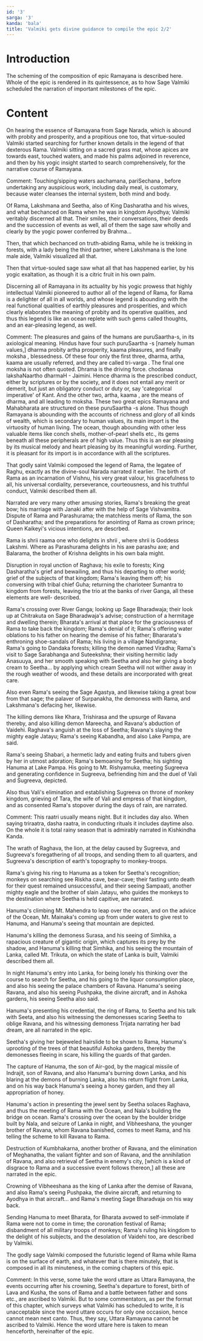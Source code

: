 ```yaml
---
id: '3'
sarga: '3'
kanda: 'bala'
title: 'Valmiki gets divine guidance to compile the epic 2/2'
---
```


# Introduction

The scheming of the composition of epic Ramayana is described here. Whole of the epic is rendered in its quintessence,
as to how Sage Valmiki scheduled the narration of important milestones of the epic.

# Content

On hearing the essence of Ramayana from Sage Narada, which is abound with probity and prosperity, and a propitious one
too, that virtue-souled Valmiki started searching for further known details in the legend of that dexterous Rama.
Valmiki sitting on a sacred grass mat, whose apices are towards east, touched waters, and made his palms adjoined in
reverence, and then by his yogic insight started to search comprehensively, for the narrative course of Ramayana.

<Commentary>
  Comment: Touching/sipping waters aachamana, pariSechana , before undertaking any auspicious work, including daily
  meal, is customary, because water cleanses the internal system, both mind and body.
</Commentary>

Of Rama, Lakshmana and Seetha, also of King Dasharatha and his wives, and what bechanced on Rama when he was in kingdom
Ayodhya; Valmiki veritably discerned all that. Their smiles, their conversations, their deeds and the succession of
events as well, all of them the sage saw wholly and clearly by the yogic power conferred by Brahma...

Then, that which bechanced on truth-abiding Rama, while he is trekking in forests, with a lady being the third partner,
where Lakshmana is the lone male aide, Valmiki visualized all that.

Then that virtue-souled sage saw what all that has happened earlier, by his yogic exaltation, as though it is a citric
fruit in his own palm.

Discerning all of Ramayana in its actuality by his yogic prowess that highly intellectual Valmiki pioneered to author
all of the legend of Rama, for Rama is a delighter of all in all worlds, and whose legend is abounding with the real
functional qualities of earthly pleasures and prosperities, and which clearly elaborates the meaning of probity and its
operative qualities, and thus this legend is like an ocean replete with such gems called thoughts, and an ear-pleasing
legend, as well.

<Commentary>
  Comment: The pleasures and gains of the humans are puruSaartha-s, in its axiological meaning. Hindus have four such
  puruSaartha -s [namely human values,] dharma probity artha prosperity, kaama pleasures, and finally moksha ,
  blessedness. Of these four only the first three, dharma, artha, kaama are usually referred, and they are called
  tri-varga . The final one moksha is not often quoted. Dhrama is the driving force. chodanaa lakshaNaartho dharmaH -
  Jaimini. Hence dharma is the prescribed conduct, either by scriptures or by the society, and it does not entail any
  merit or demerit, but just an obligatory conduct or duty or, say 'categorical imperative' of Kant. And the other two,
  artha, kaama , are the means of dharma, and all leading to moksha. These two great epics Ramayana and Mahabharata are
  structured on these puruSaartha -s alone. Thus though Ramayana is abounding with the accounts of richness and glory of
  all kinds of wealth, which is secondary to human values, its main import is the virtuosity of human living. The ocean,
  though abounding with other less valuable items like conch shells, mother-of-pearl shells etc., its gems beneath all
  these peripherals are of high value. Thus this is an ear pleasing by its musical melody and heart pleasing by its
  meaningful wording. Further, it is pleasant for its import is in accordance with all the scriptures.
</Commentary>

That godly saint Valmiki composed the legend of Rama, the legatee of Raghu, exactly as the divine-soul Narada narrated
it earlier. The birth of Rama as an incarnation of Vishnu, his very great valour, his gracefulness to all, his universal
cordiality, perseverance, courteousness, and his truthful conduct, Valmiki described them all.

Narrated are very many other amusing stories, Rama's breaking the great bow; his marriage with Janaki after with the
help of Sage Vishvamitra. Dispute of Rama and Parashurama; the matchless merits of Rama, the son of Dasharatha; and the
preparations for anointing of Rama as crown prince; Queen Kaikeyi's vicious intentions, are descrbed.

<Commentary>
  Rama is shrii raama one who delights in shrii , where shrii is Goddess Lakshmi. Where as Parashurama delights in his
  axe parashu axe; and Balarama, the brother of Krishna delights in his own bala might.
</Commentary>

Disruption in royal unction of Raghava; his exile to forests; King Dasharatha's grief and bewailing, and thus his
departing to other world; grief of the subjects of that kingdom; Rama's leaving them off; his conversing with tribal
chief Guha; returning the charioteer Sumantra to kingdom from forests, leaving the trio at the banks of river Ganga, all
these elements are well- described.

Rama's crossing over River Ganga; looking up Sage Bharadwaja; their look up at Chitrakuta on Sage Bharadwaja's advise;
construction of a hermitage and dwelling therein; Bharata's arrival at that place for the graciousness of Rama to take
back the kingdom; Rama's denial of it; Rama's offering water oblations to his father on hearing the demise of his
father; Bhararata's enthroning shoe-sandals of Rama; his living in a village Nandigrama; Rama's going to Dandaka
forests; killing the demon named Viradha; Rama's visit to Sage Sarabhanga and Suteekshna; their visiting hermitic lady
Anasuuya, and her smooth speaking with Seetha and also her giving a body cream to Seetha... by applying which cream
Seetha will not wither away in the rough weather of woods, and these details are incorporated with great care.

Also even Rama's seeing the Sage Agastya, and likewise taking a great bow from that sage; the palaver of Surpanakha, the
demoness with Rama, and Lakshmana's defacing her, likewise.

The killing demons like Khara, Trishirasa and the upsurge of Ravana thereby, and also killing demon Mareecha, and
Ravana's abduction of Vaidehi. Raghava's anguish at the loss of Seetha; Ravana's slaying the mighty eagle Jatayu; Rama's
seeing Kabandha, and also Lake Pampa, are said.

Rama's seeing Shabari, a hermetic lady and eating fruits and tubers given by her in utmost adoration; Rama's bemoaning
for Seetha; his sighting Hanuma at Lake Pampa. His going to Mt. Rishyamuka, meeting Sugreeva and generating confidence
in Sugreeva, befriending him and the duel of Vali and Sugreeva, depicted.

Also thus Vali's elimination and establishing Sugreeva on throne of monkey kingdom, grieving of Tara, the wife of Vali
and empress of that kingdom, and as consented Rama's stopover during the days of rain, are narrated.

<Commentary>
  Comment: This raatri usually means night. But it includes day also. When saying triraatra, dasha raatra, in conducting
  rituals it includes daytime also. On the whole it is total rainy season that is admirably narrated in Kishkindha
  Kanda.
</Commentary>

The wrath of Raghava, the lion, at the delay caused by Sugreeva, and Sugreeva's foregathering of all troops, and sending
them to all quarters, and Sugreeva's description of earth's topography to monkey-troops.

Rama's giving his ring to Hanuma as a token for Seetha's recognition; monkeys on searching see Riskha cave, bear-cave;
their fasting unto death for their quest remained unsuccessful, and their seeing Sampaati, another mighty eagle and the
brother of slain Jatayu, who guides the monkeys to the destination where Seetha is held capitive, are narrated.

Hanuma's climbing Mt. Mahendra to leap over the ocean, and on the advice of the Ocean, Mt. Mainaka's coming up from
under waters to give rest to Hanuma, and Hanuma's seeing that mountain are depicted.

Hanuma's killing the demoness Surasa, and his seeing of Simhika, a rapacious creature of gigantic origin, which captures
its prey by the shadow, and Hanuma's killing that Simhika, and his seeing the mountain of Lanka, called Mt. Trikuta, on
which the state of Lanka is built, Valmiki described them all.

In night Hanuma's entry into Lanka, for being lonely his thinking over the course to search for Seetha, and his going to
the liquor consumption place, and also his seeing the palace chambers of Ravana. Hanuma's seeing Ravana, and also his
seeing Pushpaka, the divine aircraft, and in Ashoka gardens, his seeing Seetha also said.

Hanuma's presenting his credential, the ring of Rama, to Seetha and his talk with Seeta, and also his witnessing the
demonesses scaring Seetha to oblige Ravana, and his witnessing demoness Trijata narrating her bad dream, are all
narrated in the epic.

Seetha's giving her bejeweled hairslide to be shown to Rama, Hanuma's uprooting of the trees of that beautiful Ashoka
gardens, thereby the demonesses fleeing in scare, his killing the guards of that garden.

The capture of Hanuma, the son of Air-god, by the magical missile of Indrajit, son of Ravana, and also Hanuma's burning
down Lanka, and his blaring at the demons of burning Lanka, also his return flight from Lanka, and on his way back
Hanuma's seeing a honey garden, and they all appropriation of honey.

Hanuma's action in presenting the jewel sent by Seetha solaces Raghava, and thus the meeting of Rama with the Ocean, and
Nala's building the bridge on ocean. Rama's crossing over the ocean by the boulder bridge built by Nala, and seizure of
Lanka in night, and Vibheeshana, the younger brother of Ravana, whom Ravana banished, comes to meet Rama, and his
telling the scheme to kill Ravana to Rama.

Destruction of Kumbhakarna, another brother of Ravana, and the elimination of Meghanatha, the valiant fighter and son of
Ravana, and the annihilation of Ravana, and also retrieval of Seetha in enemy's city, [which is a kind of disgrace to
Rama and a successive event follows thereon,] all these are narrated in the epic.

Crowning of Vibheeshana as the king of Lanka after the demise of Ravana, and also Rama's seeing Pushpaka, the divine
aircraft, and returning to Ayodhya in that aircraft... and Rama's meeting Sage Bharadvaja on his way back.

Sending Hanuma to meet Bharata, for Bharata avowed to self-immolate if Rama were not to come in time; the coronation
festival of Rama; disbandment of all military troops of monkeys; Rama's ruling his kingdom to the delight of his
subjects, and the desolation of Vaidehi too, are described by Valmiki.

The godly sage Valmiki composed the futuristic legend of Rama while Rama is on the surface of earth, and whatever that
is there minutely, that is composed in all its minuteness, in the coming chapters of this epic.

<Commentary>
  Comment: In this verse, some take the word uttare as Uttara Ramayana, the events occurring after his crowning,
  Seetha's departure to forest, birth of Lava and Kusha, the sons of Rama and a battle between father and sons etc., are
  ascribed to Valmiki. But to some commentators, as per the format of this chapter, which surveys what Valmiki has
  scheduled to write, it is unacceptable since the word uttare occurs for only one occasion, hence cannot mean next
  canto. Thus, they say, Uttara Ramayana cannot be ascribed to Valmiki. Hence the word uttare here is taken to mean
  henceforth, hereinafter of the epic.
</Commentary>
